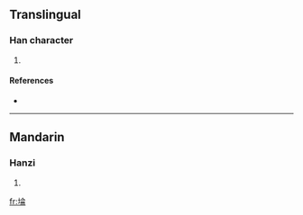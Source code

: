 ==Translingual==

===Han character===
{{Han char|rn=32|rad=土|as=08|sn=11|four=|canj=土人一月 (GOMB)}}

# {{defn|Han|sort=土08}}

====References====
* {{Han ref|kx=0230.330|dkj=05173|dj=0466.380|hdz=10455.050|uh=57E8|ud=22504}}

----

==Mandarin==

===Hanzi===
{{cmn-hanzi|pin=[[lǔn]] ([[lun3]])|wg=lun<sup>3</sup>}}

# {{defn|Mandarin}}

[[fr:埨]]